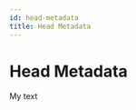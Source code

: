 ```yaml
---
id: head-metadata
title: Head Metadata
---
```


<head>
  <title>NordXDataspace (NXD)</title>
  <meta charSet="utf-8" />
  <link
    rel="canonical"
    href="https://nxd.foundation/"
    data-react-helmet="true"
  />
  <meta
    name="docsearch:version"
    content="current,latest"
    data-react-helmet="true"
  />
  <meta property="og:image" content="/img/nxd.jpg" data-react-helmet="true" />
  <meta
    property="twitter:image"
    content="/img/nxd.jpg"
    data-react-helmet="true"
  />
  <meta
    name="twitter:card"
    content="Enabling trust in the data ecosystem for next-generation data sharing."
    data-react-helmet="true"
  />
  <meta
    property="og:title"
    content="NordXDataspace (NXD)"
    data-react-helmet="true"
  />
  <meta
    name="description"
    content="Enabling trust in the data ecosystem for next-generation data sharing."
    data-react-helmet="true"
  />
  <meta
    property="og:description"
    content="Enabling trust in the data ecosystem for next-generation data sharing."
    data-react-helmet="true"
  />
  <meta
    property="og:url"
    content="https://nxd.foundation/"
    data-react-helmet="true"
  />
</head>

# Head Metadata

My text

